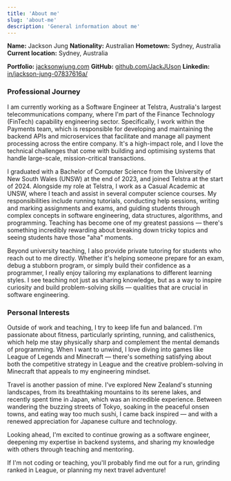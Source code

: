 ```yaml
---
title: 'About me'
slug: 'about-me'
description: 'General information about me'
---
```


**Name:** Jackson Jung
**Nationality:** Australian
**Hometown:** Sydney, Australia
**Current location:** Sydney, Australia

**Portfolio:** [jacksonwjung.com](https://jacksonwjung.com)
**GitHub:** [github.com/JackJUson](https://github.com/JackJUson)
**Linkedin:** [in/jackson-jung-07837616a/](https://www.linkedin.com/in/jackson-jung-07837616a/)

### Professional Journey

I am currently working as a Software Engineer at Telstra, Australia's largest telecommunications company, where I'm part of the Finance Technology (FinTech) capability engineering sector. Specifically, I work within the Payments team, which is responsible for developing and maintaining the backend APIs and microservices that facilitate and manage all payment processing across the entire company. It's a high-impact role, and I love the technical challenges that come with building and optimising systems that handle large-scale, mission-critical transactions.

I graduated with a Bachelor of Computer Science from the University of New South Wales (UNSW) at the end of 2023, and joined Telstra at the start of 2024. Alongside my role at Telstra, I work as a Casual Academic at UNSW, where I teach and assist in several computer science courses. My responsibilities include running tutorials, conducting help sessions, writing and marking assignments and exams, and guiding students through complex concepts in software engineering, data structures, algorithms, and programming. Teaching has become one of my greatest passions — there's something incredibly rewarding about breaking down tricky topics and seeing students have those "aha" moments.

Beyond university teaching, I also provide private tutoring for students who reach out to me directly. Whether it's helping someone prepare for an exam, debug a stubborn program, or simply build their confidence as a programmer, I really enjoy tailoring my explanations to different learning styles. I see teaching not just as sharing knowledge, but as a way to inspire curiosity and build problem-solving skills — qualities that are crucial in software engineering.

### Personal Interests

Outside of work and teaching, I try to keep life fun and balanced. I'm passionate about fitness, particularly sprinting, running, and calisthenics, which help me stay physically sharp and complement the mental demands of programming. When I want to unwind, I love diving into games like League of Legends and Minecraft — there's something satisfying about both the competitive strategy in League and the creative problem-solving in Minecraft that appeals to my engineering mindset.

Travel is another passion of mine. I've explored New Zealand's stunning landscapes, from its breathtaking mountains to its serene lakes, and recently spent time in Japan, which was an incredible experience. Between wandering the buzzing streets of Tokyo, soaking in the peaceful onsen towns, and eating way too much sushi, I came back inspired — and with a renewed appreciation for Japanese culture and technology.

Looking ahead, I'm excited to continue growing as a software engineer, deepening my expertise in backend systems, and sharing my knowledge with others through teaching and mentoring.

If I'm not coding or teaching, you'll probably find me out for a run, grinding ranked in League, or planning my next travel adventure!
